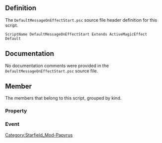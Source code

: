 {{Script_Object_Summary
| title = DefaultMessageOnEffectStart
| name = [[SFM:Script-DefaultMessageOnEffectStart|DefaultMessageOnEffectStart]]
| extends = [[SFM:Script-ActiveMagicEffect|ActiveMagicEffect]] → [[SFM:Script-ScriptObject|ScriptObject]]
| flags = Default
}}


== Definition ==
The <code>DefaultMessageOnEffectStart.psc</code> source file header definition for this script.

<source lang="papyrus">
ScriptName DefaultMessageOnEffectStart Extends ActiveMagicEffect Default
</source>


== Documentation ==
No documentation comments were provided in the <code>DefaultMessageOnEffectStart.psc</code> source file.


== Member ==
The members that belong to this script, grouped by kind.

=== Property ===
{{Script_Object_Member_Summary
| title = MessageToShow
| script = [[SFM:Script-DefaultMessageOnEffectStart|DefaultMessageOnEffectStart]]
| name = [[SFM:Script-DefaultMessageOnEffectStart/MessageToShow|MessageToShow]]
| kind = Property
| flags = Auto Const Mandatory
| returns = Message
| documentation = The message to show when this effect starts.
}}

=== Event ===
{{Script_Object_Member_Summary
| title = OnEffectStart
| script = [[SFM:Script-DefaultMessageOnEffectStart|DefaultMessageOnEffectStart]]
| name = [[SFM:Script-DefaultMessageOnEffectStart/OnEffectStart|OnEffectStart]]
| kind = Event
| parameters = ObjectReference akTarget, Actor akCaster, MagicEffect akBaseEffect, float afMagnitude, float afDuration
}}


[[Category:Starfield_Mod-Papyrus]]
